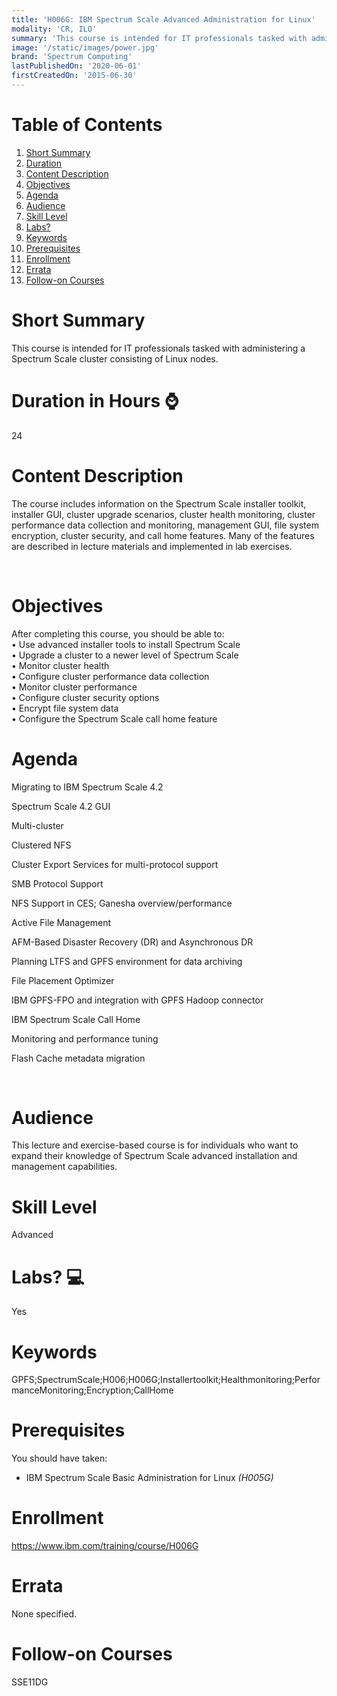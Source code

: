 ```yaml
---
title: 'H006G: IBM Spectrum Scale Advanced Administration for Linux'
modality: 'CR, ILO'
summary: 'This course is intended for IT professionals tasked with administering a Spectrum Scale cluster consisting of Linux nodes.'
image: '/static/images/power.jpg'
brand: 'Spectrum Computing'
lastPublishedOn: '2020-06-01'
firstCreatedOn: '2015-06-30'
---
```

# Table of Contents
1.  [Short Summary](#short-summary)
2.  [Duration](#duration-in-hours-)
3.  [Content Description](#content-description)
4.  [Objectives](#objectives)
5.  [Agenda](#agenda)
6.  [Audience](#audience)
7.  [Skill Level](#skill-level)
8.  [Labs?](#labs-)
9.  [Keywords](#keywords)
10. [Prerequisites](#prerequisites)
11. [Enrollment](#enrollment)
12. [Errata](#errata)
13. [Follow-on Courses](#follow-on-courses)

# Short Summary
This course is intended for IT professionals tasked with administering a Spectrum Scale cluster consisting of Linux nodes.

# Duration in Hours ⌚
24

# Content Description
<p>The course includes information on the Spectrum Scale installer toolkit, installer GUI, cluster upgrade scenarios, cluster health monitoring, cluster performance data collection and monitoring, management GUI, file system encryption, cluster security, and call home features. Many of the features are described in lecture materials and implemented in lab exercises.</p><p>&nbsp;</p>

# Objectives
<p>After completing this course, you should be able to:<br/>• Use advanced installer tools to install Spectrum Scale<br/>• Upgrade a cluster to a newer level of Spectrum Scale<br/>• Monitor cluster health<br/>• Configure cluster performance data collection<br/>• Monitor cluster performance<br/>• Configure cluster security options<br/>• Encrypt file system data<br/>• Configure the Spectrum Scale call home feature</p>

# Agenda
<p>Migrating to IBM Spectrum Scale 4.2</p><p>Spectrum Scale 4.2 GUI</p><p>Multi-cluster</p><p>Clustered NFS</p><p>Cluster Export Services for multi-protocol support</p><p>SMB Protocol Support</p><p>NFS Support in CES; Ganesha overview/performance</p><p>Active File Management</p><p>AFM-Based Disaster Recovery (DR) and Asynchronous DR</p><p>Planning LTFS and GPFS environment for data archiving</p><p>File Placement Optimizer</p><p>IBM GPFS-FPO and integration with GPFS Hadoop connector</p><p>IBM Spectrum Scale Call Home</p><p>Monitoring and performance tuning</p><p>Flash Cache metadata migration</p><p>&nbsp;</p>

# Audience
<p>This lecture and exercise-based course is for individuals who want to expand their knowledge of Spectrum Scale advanced installation and management capabilities.</p>

# Skill Level
Advanced

# Labs? 💻
Yes

# Keywords
GPFS;SpectrumScale;H006;H006G;Installertoolkit;Healthmonitoring;PerformanceMonitoring;Encryption;CallHome

# Prerequisites
<p>You should have taken:</p><ul><li>IBM Spectrum Scale Basic Administration for Linux<i> (H005G)</i></li></ul>

# Enrollment
https://www.ibm.com/training/course/H006G

# Errata
None specified.

# Follow-on Courses
SSE11DG

